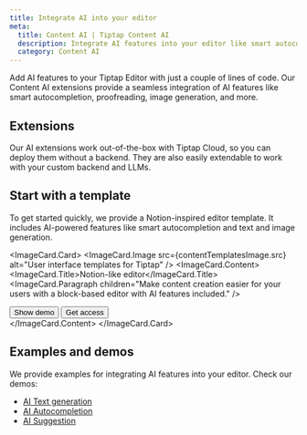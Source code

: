 ```yaml
---
title: Integrate AI into your editor
meta:
  title: Content AI | Tiptap Content AI
  description: Integrate AI features into your editor like smart autocompletion, proofreading, image generation and more. Read about it in our docs.
  category: Content AI
---
```



Add AI features to your Tiptap Editor with just a couple of lines of code. Our Content AI extensions provide a seamless integration of AI features like smart autocompletion, proofreading, image generation, and more.

## Extensions

Our AI extensions work out-of-the-box with Tiptap Cloud, so you can deploy them without a backend. They are also easily extendable to work with your custom backend and LLMs.

<div className="grid sm:grid-cols-2 gap-5">
  <ProductCard
    title="Content AI"
    description="In-line content manipulation with your custom LLM or OpenAI."
    tags={['Cloud', 'On premises']}
    documentationUrl="/content-ai/extensions/ai/getting-started/overview"
    icon={contentAIIcon.src}
  />
  <ProductCard
    title="AI Suggestion"
    description="Show proofreading suggestions in your editor."
    tags={['Beta', 'Cloud', 'On premises']}
    documentationUrl="/content-ai/extensions/ai-suggestion/getting-started/overview"
    icon={contentAIIcon.src}
  />
</div>

## Start with a template

To get started quickly, we provide a Notion-inspired editor template. It includes AI-powered features like smart autocompletion and text and image generation.

<ImageCard.Card>
  <ImageCard.Image src={contentTemplatesImage.src} alt="User interface templates for Tiptap" />
  <ImageCard.Content>
    <ImageCard.Title>Notion-like editor</ImageCard.Title>
    <ImageCard.Paragraph children="Make content creation easier for your users with a block-based editor with AI features included." />
    <div className="flex items-center gap-2 mt-8">
      <Button asChild variant="secondary">
        <Link href="https://templates.tiptap.dev/">
          Show demo
          <ArrowRightIcon className="size-4" />
        </Link>
      </Button>
      <Button asChild variant="tertirary">
        <Link href="https://cloud.tiptap.dev/react-templates">
          Get access
          <ArrowRightIcon className="size-4" />
        </Link>
      </Button>
    </div>
  </ImageCard.Content>
</ImageCard.Card>

## Examples and demos

We provide examples for integrating AI features into your editor. Check our demos:

- [AI Text generation](/content-ai/extensions/ai/getting-started/overview)
- [AI Autocompletion](/content-ai/extensions/ai/capabilities/text-generation/autocompletion)
- [AI Suggestion](/content-ai/extensions/ai-suggestion/getting-started/overview)
